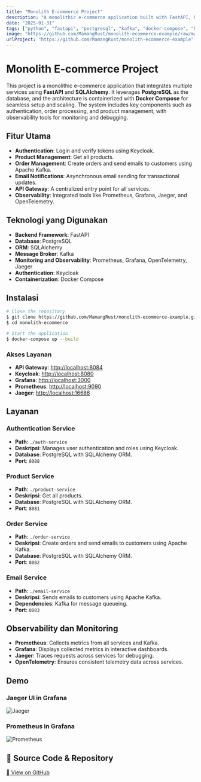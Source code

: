 ```yaml
---
title: "Monolith E-commerce Project"
description: "A monolithic e-commerce application built with FastAPI, PostgreSQL, and Kafka."
date: "2025-01-31"
tags: ["python", "fastapi", "postgresql", "kafka", "docker-compose", "keycloak", "prometheus", "grafana", "opentelemetry", "jaeger"]
image: "https://github.com/MamangRust/monolith-ecommerce-example/raw/main/images/jaeger.png?raw=true"
urlProject: "https://github.com/MamangRust/monolith-ecommerce-example"
---
```


# Monolith E-commerce Project

This project is a monolithic e-commerce application that integrates multiple services using **FastAPI** and **SQLAlchemy**. It leverages **PostgreSQL** as the database, and the architecture is containerized with **Docker Compose** for seamless setup and scaling. The system includes key components such as authentication, order processing, and product management, with observability tools for monitoring and debugging.

## Fitur Utama
- **Authentication**: Login and verify tokens using Keycloak.
- **Product Management**: Get all products.
- **Order Management**: Create orders and send emails to customers using Apache Kafka.
- **Email Notifications**: Asynchronous email sending for transactional updates.
- **API Gateway**: A centralized entry point for all services.
- **Observability**: Integrated tools like Prometheus, Grafana, Jaeger, and OpenTelemetry.

## Teknologi yang Digunakan
- **Backend Framework**: FastAPI
- **Database**: PostgreSQL
- **ORM**: SQLAlchemy
- **Message Broker**: Kafka
- **Monitoring and Observability**: Prometheus, Grafana, OpenTelemetry, Jaeger
- **Authentication**: Keycloak
- **Containerization**: Docker Compose

## Instalasi
```bash
# Clone the repository
$ git clone https://github.com/MamangRust/monolith-ecommerce-example.git
$ cd monolith-ecommerce

# Start the application
$ docker-compose up --build
```

### Akses Layanan
- **API Gateway**: [http://localhost:8084](http://localhost:8084)
- **Keycloak**: [http://localhost:8080](http://localhost:8080)
- **Grafana**: [http://localhost:3000](http://localhost:3000)
- **Prometheus**: [http://localhost:9090](http://localhost:9090)
- **Jaeger**: [http://localhost:16686](http://localhost:16686)

## Layanan
### Authentication Service
- **Path**: `./auth-service`
- **Deskripsi**: Manages user authentication and roles using Keycloak.
- **Database**: PostgreSQL with SQLAlchemy ORM.
- **Port**: `8088`

### Product Service
- **Path**: `./product-service`
- **Deskripsi**: Get all products.
- **Database**: PostgreSQL with SQLAlchemy ORM.
- **Port**: `8081`

### Order Service
- **Path**: `./order-service`
- **Deskripsi**: Create orders and send emails to customers using Apache Kafka.
- **Database**: PostgreSQL with SQLAlchemy ORM.
- **Port**: `8082`

### Email Service
- **Path**: `./email-service`
- **Deskripsi**: Sends emails to customers using Apache Kafka.
- **Dependencies**: Kafka for message queueing.
- **Port**: `8083`

## Observability dan Monitoring
- **Prometheus**: Collects metrics from all services and Kafka.
- **Grafana**: Displays collected metrics in interactive dashboards.
- **Jaeger**: Traces requests across services for debugging.
- **OpenTelemetry**: Ensures consistent telemetry data across services.

## Demo
### Jaeger UI in Grafana
![Jaeger](https://github.com/MamangRust/monolith-ecommerce-example/raw/main/images/jaeger.png?raw=true)

### Prometheus in Grafana
![Prometheus](https://github.com/MamangRust/monolith-ecommerce-example/blob/main/images/promethus.png?raw=true)


## 🔗 Source Code & Repository
[📌 View on GitHub](https://github.com/MamangRust/monolith-ecommerce-example)
